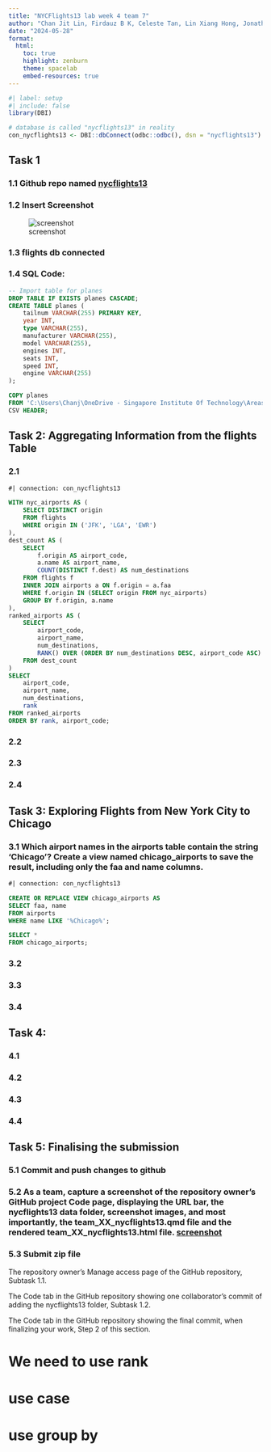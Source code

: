 ```yaml
---
title: "NYCFlights13 lab week 4 team 7"
author: "Chan Jit Lin, Firdauz B K, Celeste Tan, Lin Xiang Hong, Jonathan Chua"
date: "2024-05-28"
format:
  html:
    toc: true
    highlight: zenburn
    theme: spacelab
    embed-resources: true
---
```


```r
#| label: setup
#| include: false
library(DBI)

# database is called "nycflights13" in reality
con_nycflights13 <- DBI::dbConnect(odbc::odbc(), dsn = "nycflights13")
```

## Task 1

### 1.1 Github repo named [nycflights13](https://github.com/firdauz-bk/nycflights13)

### 1.2 Insert Screenshot

![screenshot](images/ss_q1p1.jpg)

### 1.3 flights db connected

### 1.4 SQL Code:

```sql
-- Import table for planes
DROP TABLE IF EXISTS planes CASCADE;
CREATE TABLE planes (
    tailnum VARCHAR(255) PRIMARY KEY,
    year INT,
    type VARCHAR(255),
    manufacturer VARCHAR(255),
    model VARCHAR(255),
    engines INT,
    seats INT,
    speed INT,
    engine VARCHAR(255)
);

COPY planes
FROM 'C:\Users\Chanj\OneDrive - Singapore Institute Of Technology\Areas\T3Y1\AAI1001 Data engineering and visualisation\week 4\nycflights13\data\planes.csv'
CSV HEADER;
```

## Task 2: Aggregating Information from the flights Table

### 2.1

```sql
#| connection: con_nycflights13

WITH nyc_airports AS (
    SELECT DISTINCT origin
    FROM flights
    WHERE origin IN ('JFK', 'LGA', 'EWR')
),
dest_count AS (
    SELECT
        f.origin AS airport_code,
        a.name AS airport_name,
        COUNT(DISTINCT f.dest) AS num_destinations
    FROM flights f
    INNER JOIN airports a ON f.origin = a.faa
    WHERE f.origin IN (SELECT origin FROM nyc_airports)
    GROUP BY f.origin, a.name
),
ranked_airports AS (
    SELECT
        airport_code,
        airport_name,
        num_destinations,
        RANK() OVER (ORDER BY num_destinations DESC, airport_code ASC) AS rank
    FROM dest_count
)
SELECT
    airport_code,
    airport_name,
    num_destinations,
    rank
FROM ranked_airports
ORDER BY rank, airport_code;

```

### 2.2

### 2.3

### 2.4

## Task 3: Exploring Flights from New York City to Chicago

### 3.1 Which airport names in the airports table contain the string 'Chicago'? Create a view named chicago_airports to save the result, including only the faa and name columns.

```sql
#| connection: con_nycflights13

CREATE OR REPLACE VIEW chicago_airports AS
SELECT faa, name
FROM airports
WHERE name LIKE '%Chicago%';

SELECT *
FROM chicago_airports;
```

### 3.2

### 3.3

### 3.4

## Task 4:

### 4.1

### 4.2

### 4.3

### 4.4

## Task 5: Finalising the submission

### 5.1 Commit and push changes to github

### 5.2 As a team, capture a screenshot of the repository owner’s GitHub project Code page, displaying the URL bar, the nycflights13 data folder, screenshot images, and most importantly, the team_XX_nycflights13.qmd file and the rendered team_XX_nycflights13.html file. [screenshot]()

### 5.3 Submit zip file

The repository owner’s Manage access page of the GitHub repository, Subtask 1.1.

The Code tab in the GitHub repository showing one collaborator’s commit of adding the nycflights13 folder, Subtask 1.2.

The Code tab in the GitHub repository showing the final commit, when finalizing your work, Step 2 of this section.

# We need to use rank

# use case

# use group by
